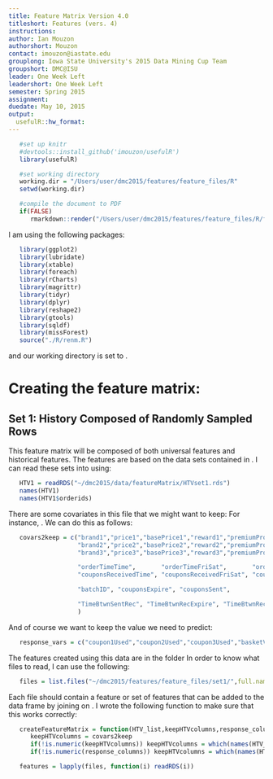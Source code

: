 ```yaml
---
title: Feature Matrix Version 4.0
titleshort: Features (vers. 4)
instructions:
author: Ian Mouzon
authorshort: Mouzon
contact: imouzon@iastate.edu
grouplong: Iowa State University's 2015 Data Mining Cup Team
groupshort: DMC@ISU
leader: One Week Left 
leadershort: One Week Left
semester: Spring 2015
assignment: 
duedate: May 10, 2015
output:
  usefulR::hw_format:
---
```


<!--- # (R code (No Results in Document)) -->
```r
   #set up knitr
   #devtools::install_github('imouzon/usefulR')
   library(usefulR)

   #set working directory
   working.dir = "/Users/user/dmc2015/features/feature_files/R"
   setwd(working.dir)

   #compile the document to PDF
   if(FALSE) 
      rmarkdown::render("/Users/user/dmc2015/features/feature_files/R/featureMatrix_v4.0.rmd")
```
I am using the following packages:
<!--- # (R code (No Results in Document))-->
```r
   library(ggplot2)
   library(lubridate)
   library(xtable)
   library(foreach)
   library(rCharts)
   library(magrittr)
   library(tidyr)
   library(dplyr)
   library(reshape2)
   library(gtools)
   library(sqldf)
   library(missForest)
   source("./R/renm.R")
```
and our working directory is set to \verb!dmc2015/features/feature_files/R/!.

# Creating the feature matrix:

## Set 1: History Composed of Randomly Sampled Rows

This feature matrix will be composed of both universal features and historical features.
The features are based on the data sets contained in \verb!~/dmc2015/data/featureMatrix/HTVset1.rds/!.
I can read these sets into \verb!R! using:
<!--- : R code (No Results in Document) -->
```r
   HTV1 = readRDS("~/dmc2015/data/featureMatrix/HTVset1.rds") 
   names(HTV1)
   names(HTV1$orderids)
```
There are some covariates in this file that we might want to keep: For instance, \verb!price!. We can do this as follows:
<!--- vars2keep: R code (No Results in Document) -->
```r
   covars2keep = c("brand1","price1","basePrice1","reward1","premiumProduct1",
                   "brand2","price2","basePrice2","reward2","premiumProduct2",
                   "brand3","price3","basePrice3","reward3","premiumProduct3",

                   "orderTimeTime",       "orderTimeFriSat",       "orderTimeDoW",       "orderTimeWeekend",
                   "couponsReceivedTime", "couponsReceivedFriSat", "couponsReceivedDoW", "couponsReceivedWeekend", 

                   "batchID", "couponsExpire", "couponsSent", 

                   "TimeBtwnSentRec", "TimeBtwnRecExpire", "TimeBtwnRecOrder", "TimeBtwnOrderExpire"
                   )
```
And of course we want to keep the value we need to predict:
<!--- : R code (No Results in Document) -->
```r
   response_vars = c("coupon1Used","coupon2Used","coupon3Used","basketValue") 
```

The features created using this data are in the folder \verb!~/dmc2015/features/feature_files/set1/!
In order to know what files to read, I can use the following:
<!--- get_file_list: R code (No Results in Document) -->
```r
   files = list.files("~/dmc2015/features/feature_files/set1/",full.names=TRUE)
```

Each file should contain a feature or set of features that can be added to the data frame by joining on \verb!orderID!. 
I wrote the following function to make sure that this works correctly:

<!--- read_files_into_R: R code (No Results in Document) -->
```r
   createFeatureMatrix = function(HTV_list,keepHTVcolumns,response_columns){
      keepHTVcolumns = covars2keep
      if(!is.numeric(keepHTVcolumns)) keepHTVcolumns = which(names(HTV_list$T %in% keepHTVcolumns))
      if(!is.numeric(response_columns)) keepHTVcolumns = which(names(HTV_list$T %in% keepHTVcolumns))

   features = lapply(files, function(i) readRDS(i))
```




